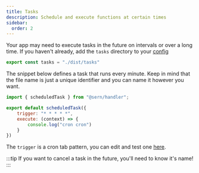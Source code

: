 ```yaml
---
title: Tasks 
description: Schedule and execute functions at certain times
sidebar:
  order: 2
---
```


Your app may need to execute tasks in the future on intervals or over a long time. 
 If you haven't already, add the `tasks` directory to your [config](/v4/reference/config)

```js
export const tasks = "./dist/tasks"
```

The snippet below defines a task that runs every minute. Keep in mind that the file name is just a unique identifier and you can name it however you want.
```js title="./src/tasks/every-minute.js"
import { scheduledTask } from "@sern/handler";

export default scheduledTask({
    trigger: "* * * * *", 
    execute: (context) => {
        console.log("cron cron")
    }
})
```

The `trigger` is a cron tab pattern, you can edit and test one [here](https://crontab.guru/).

:::tip If you want to cancel a task in the future, you'll need to know it's name! :::
